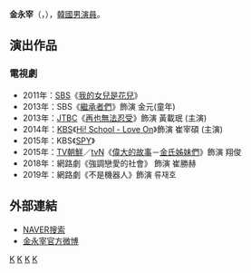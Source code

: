 {{unreferenced|time=2014-10-08T07:45:12+00:00}}
{{藝人
|姓名 = 金永宰
|類型 = 男演員
|圖片 = 
|圖片尺寸 = 
|圖片簡介 = 
|本名 = 
|外文名 =  김영재
|外文 = ko
|羅馬拼音 = Kim Young Jae
|英文名 =
|暱稱 =
|其他藝名 = 
|國籍 = {{KOR}}
|出生日期 = {{birth_date_and_age|1995|02|25}}
|出生地點 = {{KOR}}
|宗教信仰 = 
|語言 = [[韓語|韓語]]
|職業 = [[演員|演員]]
|教育程度 = 成均館大學
|出道作品 = 
|出道日期 = 2011年
|代表作品 = 
|活躍年代 = 2011年至今
|唱片公司 = 
|經紀公司 = [[Sidus_HQ|Sidus HQ]]
|相關團體 = 
|網站 = 
}}

'''金永宰'''（{{lang-ko|'''김영재'''}}，{{bd|1995年|02月25日}}），[[韓國|韓國]][[男演員|男演員]]。

== 演出作品 ==
=== 電視劇 ===
*2011年：[[SBS株式會社|SBS]]《[[我的女兒是花兒|我的女兒是花兒]]》
*2013年：SBS《[[繼承者們|繼承者們]]》飾演 金元(童年)
*2013年：[[JTBC|JTBC]]《[[再也無法忍受|再也無法忍受]]》飾演 黃載珉 (主演)
*2014年：[[韓國放送公社|KBS]]《[[Hi!_School_-_Love_On|Hi! School - Love On]]》飾演 崔宰碩 (主演)
*2015年：KBS《[[SPY|SPY]]》
*2015年：[[TV朝鮮|TV朝鮮]]／[[TVN|tvN]]《[[偉大的故事|偉大的故事]]－[[偉大的故事#金氏姊妹們|金氏姊妹們]]》飾演 翔俊
*2018年：網路劇《強調戀愛的社會》 飾演 崔勝赫
*2019年：網路劇《不是機器人》飾演 류재호

== 外部連結 ==
*[https://m.search.naver.com/search.naver?where=m&sm=mtb_etc&mra=bjky&pkid=1&os=649206&query=김영재#api=%3Fwhere%3Dbridge%26sm%3Digr_brg%26query%3D김영재%26tab_prs%3Dcsa%26col_prs%3Dcsa%26format%3Dtext%26tab%3Dprofile%26nqx_theme%3D%7B%22theme%22%20%3A%20%7B%22main%22%20%3A%20%7B%22name%22%3A%22people_gen%22%2C%20%22os%22%20%3A%20649206%2C%20%22pkid%22%20%3A%201%7D%7D%7D%26u1%3DPeopleMobileDetailEndPage&_lp_type=cm NAVER搜索]{{ko}}
*[http://weibo.com/youngjae225 金永宰官方微博] {{Wayback|url=http://weibo.com/youngjae225 |date=20190701062016 }}

{{SidusHQ}}

[[Category:韓國電視演員|K]]
[[Category:韓國電影演員|K]]
[[Category:金姓|K]]
[[Category:韓國男演員|K]]